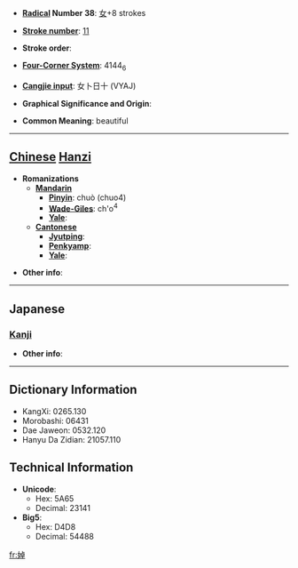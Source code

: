 * '''[[Wiktionary:Chinese radical index| Radical]] Number 38''': [[Wiktionary:Chinese radical index 女|女]]+8 strokes

* '''[[Wiktionary:Chinese total strokes index|Stroke number]]''': [[Wiktionary:Chinese total strokes index 11|11]]

* '''Stroke order''': 

* '''[[Wiktionary:Chinese four corner index|Four-Corner System]]''': 4144<sub>6</sub>

* '''[[Wiktionary:Chinese Cangjie index|Cangjie input]]''': 女卜日十 (VYAJ)

* '''Graphical Significance and Origin''': 

* '''Common Meaning''': beautiful

----

== [[Chinese]] [[Hanzi]] ==

* '''Romanizations'''
** '''[[Mandarin]]'''
*** '''[[Pinyin]]''': chuò (chuo4)
*** '''[[Wade-Giles]]''': ch'o<sup>4</sup>
*** '''[[Yale]]''': 
** '''[[Cantonese]]'''
*** '''[[Jyutping]]''':
*** '''[[Penkyamp]]''': 
*** '''[[Yale]]''': 

* '''Other info''': 

----

==Japanese==
===[[Kanji]]===
{{kanji|on readings=[[どう]] (dō), [[にょう]] (nyō), [[てき]] (teki), [[じゃく]] (jaku), [[しゃく]] (shaku)|kun readings=[[みめよい]] (mimeyoi)}}

* '''Other info''':  

----

== Dictionary Information ==

* KangXi: 0265.130
* Morobashi: 06431
* Dae Jaweon: 0532.120
* Hanyu Da Zidian: 21057.110

== Technical Information ==

* '''Unicode''':
** Hex: 5A65
** Decimal: 23141
* '''Big5''':
** Hex: D4D8
** Decimal: 54488

[[fr:婥]]